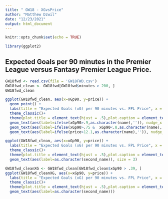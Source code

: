 ```yaml
---
title: " GW18 - XGvsPrice"
author: "Matthew Dzwil"
date: "12/23/2021"
output: html_document
---
```


```r
knitr::opts_chunk$set(echo = TRUE)
```

```r
library(ggplot2)
```

## Expected Goals per 90 minutes in the Premier League versus Fantasy Premier League Price. 


```r

GW18fwd <- read.csv(file = 'GW18FWD.csv')
GW18fwd_clean <- GW18fwd[GW18fwd$minutes > 200, ]
GW18fwd_clean
```



```r
ggplot(GW18fwd_clean, aes(x=xGp90, y=price)) +
  geom_point() +
  labs(title = "Expected Goals (xG) per 90 minutes vs. FPL Price", x = "xG per 90", y = "Price", caption = "Requirements: Min. 200 PL minutes played") +
  theme_classic()+
  theme(plot.title = element_text(hjust = .5),plot.caption = element_text(color = 'red'))+
  geom_text(aes(label=ifelse(xGp90>.9,as.character(name),'')), nudge_x = -.2, color = 'green4') +
  geom_text(aes(label=ifelse(xGp90>.75 &  xGp90<.8,as.character(name),'')), nudge_x = .16, color = 'red')+
  geom_text(aes(label=ifelse(price>12.1,as.character(name),'')), nudge_y = -.11, color = 'green4')
```


```r
ggplot(GW18fwd_clean, aes(x=xGp90, y=price)) +
  labs(title = "Expected Goals (xG) per 90 minutes vs. FPL Price", x = "xG per 90", y = "Price", caption = "Requirements: Min. 200 PL minutes played") +
  theme_classic()+
  theme(plot.title = element_text(hjust = .5),plot.caption = element_text(color = 'red'))+
  geom_text(aes(label=as.character(second_name)), size = 3) 
```


```r
GW18fwd_cleanXG <- GW18fwd_clean[GW18fwd_clean$xGp90 > .39, ]
ggplot(GW18fwd_cleanXG, aes(x=xGp90, y=price)) +
  labs(title = "Expected Goals (xG) per 90 minutes vs. FPL Price", x = "xG per 90", y = "Price", caption = "Requirements: Min. 200 PL minutes played and xGp90 greater than 0.39") +
  theme_classic()+
  theme(plot.title = element_text(hjust = .5),plot.caption = element_text(color = 'red'))+
  geom_text(aes(label=as.character(second_name)))
```